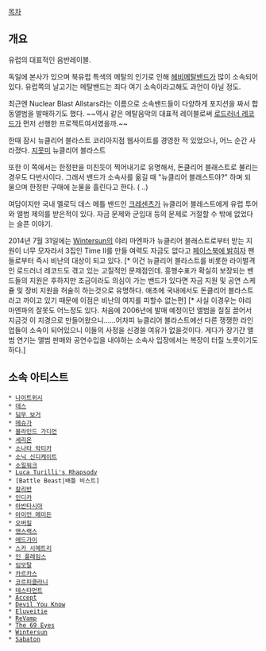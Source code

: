 [[목차]]

== 개요 ==
유럽의 대표적인 음반레이블. 

독일에 본사가 있으며 북유럽 특색의 메탈의 인기로 인해 [[헤비메탈]]밴드가 많이 소속되어있다. 유럽쪽의 날고기는 메탈밴드는 죄다 여기 소속이라고해도 과언이 아닐 정도.

최근엔 Nuclear Blast Allstars라는 이름으로 소속밴드들이 다양하게 포지션을 짜서 합동앨범을 발매하기도 했다. ~~역시 같은 메탈음악의 대표적 레이블로써 [[로드러너 레코드]]가 먼저 선행한 프로젝트여서였을까.~~

한때 잠시 뉴클리어 블라스트 코리아지점 웹사이트를 경영한 적 있었으나, 어느 순간 사라졌다. [[지못미]] 뉴클리어 블라스트

또한 이 쪽에서는 한정판을 미친듯이 찍어내기로 유명해서, 돈클리어 블래스트로 불리는 경우도 다반사이다. 그래서 밴드가 소속사를 옮길 때 "뉴클리어 블래스트야?" 하며 되 물으며 한정판 구매에 눈물을 흘린다고 한다. ( ..)

여담이지만 국내 멜로딕 데스 메틀 밴드인 [[크레센츠]]가 뉴클리어 블레스트에게 유럽 투어와 앨범 제의를 받은적이 있다. 자금 문제와 군입대 등의 문제로 거절할 수 밖에 없었다는 슬픈 이야기.

2014년 7월 31일에는 [[Wintersun]]의 야리 마엔파가 뉴클리어 블래스트로부터 받는 지원이 너무 모자라서 3집인 Time II를 만들 여력도 자금도 없다고 [https://www.facebook.com/wintersun/posts/10152607037652402 페이스북에 밝히자] 팬들로부터 즉시 비난의 대상이 되고 있다. [* 이건 뉴클리어 블라스트를 비롯한 라이벌격인 로드러너 레코드도 겪고 있는 고질적인 문제점인데. 흥행수표가 확실히 보장되는 밴드들의 지원은 후하지만 조금이라도 의심이 가는 밴드가 있다면 자금 지원 및 공연 스케쥴 및 장비 지원을 허술히 하는것으로 유명하다. 애초에 국내에서도 돈클리어 블라스트라고 까이고 있기 때문에 이점은 비난의 여지를 피할수 없는편] [* 사실 이경우는 야리 마엔파의 잘못도 어느정도 있다. 처음에 2006년에 발매 예정이던 앨범을 질질 끌어서 지금것 이 지경으로 만들어왔으니......어차피 뉴클리어 블라스트에선 다른 쟁쟁한 라인업들이 소속이 되어있으니 이들의 사정을 신경쓸 여유가 없을것이다. 게다가 장기간 앨범 연기는 앨범 판매와 공연수입을 내야하는 소속사 입장에서는 복장이 터질 노릇이기도 하다.]
== 소속 아티스트 ==
 * [[나이트위시]]
 * [[데스]]
 * [[딤무 보거]]
 * [[메슈가]]
 * [[블라인드 가디언]]
 * [[세리온]]
 * [[소나타 악티카]]
 * [[소닉 신디케이트]]
 * [[소일워크]]
 * [[랩소디 오브 파이어|Luca Turilli's Rhapsody]]
 * [Battle Beast|배틀 비스트]
 * [[칼리반]]
 * [[인디카]]
 * [[토비아스 사멧|아반타시아]]
 * [[아이언 메이든]]
 * [[오버킬]]
 * [[앤스랙스]]
 * [[에드가이]]
 * [[스카 시메트리]]
 * [[인 플레임스]]
 * [[임모탈]]
 * [[카르카스]]
 * [[코르피클라니]]
 * [[테스타먼트]]
 * [[Accept]]
 * [[Devil You Know]]
 * [[Eluveitie]]
 * [[ReVamp]]
 * [[The 69 Eyes]]
 * [[Wintersun]]
 * [[Sabaton]]
